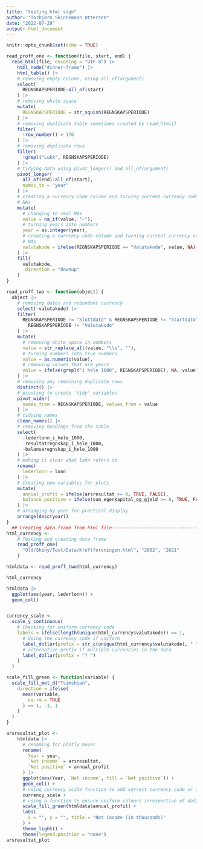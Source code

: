 ```yaml
---
title: "testing html sigh"
author: "Torbjørn Skinnemoen Ottersen"
date: "2022-07-29"
output: html_document
---
```


```r
knitr::opts_chunk$set(echo = TRUE)
```

```r
read_proff_one <- function(file, start, end) {
  read_html(file, encoding = "UTF-8") |>
    html_node("#inner-frame") |> 
    html_table() |> 
    # removing empty column, using all_of(argument)
    select(
      REGNSKAPSPERIODE:all_of(start)
    ) |>
    # removing white space
    mutate(
      REGNSKAPSPERIODE = str_squish(REGNSKAPSPERIODE)
    ) |>
    # removing duplicate table sometimes created by read_html()
    filter(
      !row_number() > 176
    ) |>
    # removing duplicate rows
    filter(
      !grepl("Lukk", REGNSKAPSPERIODE)
    ) |>
    # tidying data using pivot_longer() and all_of(argument)
    pivot_longer(
      all_of(end):all_of(start),
      names_to = "year"
    ) |>
    # creating a currency code column and turning current currency codes into
    # NAs
    mutate(
      # changing to real NAs
      value = na_if(value, "-"),
      # turning years into numbers
      year = as.integer(year),
      # creating a currency code column and turning current currency codes into
      # NAs
      valutakode = ifelse(REGNSKAPSPERIODE == "Valutakode", value, NA)
    ) |>
    fill(
      valutakode,
      .direction = "downup"
    )
}

read_proff_two <- function(object) {
  object |>
    # removing dates and redundant currency
    select(-valutakode) |>
    filter(
      REGNSKAPSPERIODE != "Sluttdato" & REGNSKAPSPERIODE != "Startdato" &
        REGNSKAPSPERIODE != "Valutakode"
    ) |>
    mutate(
      # removing white space in numbers
      value = str_replace_all(value, "\\s", ""),
      # turning numbers into true numbers
      value = as.numeric(value),
      # removing values that are years
      value = ifelse(grepl("i hele 1000", REGNSKAPSPERIODE), NA, value)
    ) |>
    # removing any remaining duplicate rows
    distinct() |>
    # pivoting to create 'tidy' variables
    pivot_wider(
      names_from = REGNSKAPSPERIODE, values_from = value
    ) |>
    # tidying names
    clean_names() |>
    # removing headings from the table
    select(
      -lederlonn_i_hele_1000,
      -resultatregnskap_i_hele_1000,
      -balanseregnskap_i_hele_1000
    ) |>
    # making it clear what lonn refers to
    rename(
      lederlonn = lonn
    ) |>
    # Creating new variables for plots
    mutate(
      annual_profit = ifelse(arsresultat >= 0, TRUE, FALSE),
      balance_positive = ifelse(sum_egenkapital_og_gjeld >= 0, TRUE, FALSE)
    ) |>
    # arranging by year for practical display
    arrange(desc(year))
}
  ## Creating data frame from html file-----------------------------------------
html_currency <- 
    # Testing and creating data frame
    read_proff_one(
      "Old/Shiny/Test/Data/Kreftforeningen.html", "2002", "2021"
    )

htmldata <- read_proff_two(html_currency)

html_currency

htmldata |> 
  ggplot(aes(year, lederlonn)) +
  geom_col()


currency_scale <-
  scale_y_continuous(
    # Checking for uniform currency code
    labels = ifelse(length(unique(html_currency$valutakode)) == 1,
      # Using the currency code if uniform
      label_dollar(prefix = str_c(unique(html_currency$valutakode), " ")),
      # alternative prefix if multiple currencies in the data
      label_dollar(prefix = "? ")
    )
  )

scale_fill_green <- function(variable) {
  scale_fill_met_d("Tsimshian",
    direction = ifelse(
      mean(variable,
        na.rm = TRUE
      ) == 1, -1, 1
    )
  )
}

arsresultat_plot <-
    htmldata |>
      # renaming for plotly hover
      rename(
        Year = year,
        `Net income` = arsresultat,
        `Net positive` = annual_profit
      ) |>
      ggplot(aes(Year, `Net income`, fill = `Net positive`)) +
      geom_col() +
      # using currency scale function to add correct currency code or ?
      currency_scale +
      # using a function to ensure uniform colours irrespective of data
      scale_fill_green(htmldata$annual_profit) +
      labs(
        x = "", y = "", title = "Net income (in thousands)"
      ) +
      theme_light() +
      theme(legend.position = "none")
arsresultat_plot
```

